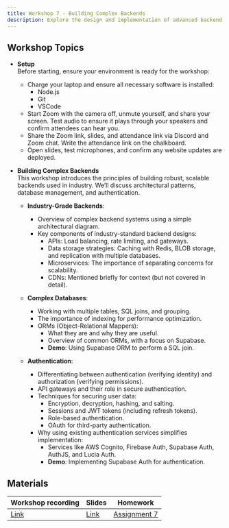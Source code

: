 ```yaml
---
title: Workshop 7 - Building Complex Backends
description: Explore the design and implementation of advanced backend systems, including multi-table databases, microservices, and authentication techniques.
---
```


## Workshop Topics

- **Setup**  
  Before starting, ensure your environment is ready for the workshop:

  - Charge your laptop and ensure all necessary software is installed:
    - Node.js
    - Git
    - VSCode
  - Start Zoom with the camera off, unmute yourself, and share your screen. Test audio to ensure it plays through your speakers and confirm attendees can hear you.
  - Share the Zoom link, slides, and attendance link via Discord and Zoom chat. Write the attendance link on the chalkboard.
  - Open slides, test microphones, and confirm any website updates are deployed.

- **Building Complex Backends**  
  This workshop introduces the principles of building robust, scalable backends used in industry. We’ll discuss architectural patterns, database management, and authentication.

  - **Industry-Grade Backends**:

    - Overview of complex backend systems using a simple architectural diagram.
    - Key components of industry-standard backend designs:
      - APIs: Load balancing, rate limiting, and gateways.
      - Data storage strategies: Caching with Redis, BLOB storage, and replication with multiple databases.
      - Microservices: The importance of separating concerns for scalability.
      - CDNs: Mentioned briefly for context (but not covered in detail).

  - **Complex Databases**:

    - Working with multiple tables, SQL joins, and grouping.
    - The importance of indexing for performance optimization.
    - ORMs (Object-Relational Mappers):
      - What they are and why they are useful.
      - Overview of common ORMs, with a focus on Supabase.
      - **Demo**: Using Supabase ORM to perform a SQL join.

  - **Authentication**:
    - Differentiating between authentication (verifying identity) and authorization (verifying permissions).
    - API gateways and their role in secure authentication.
    - Techniques for securing user data:
      - Encryption, decryption, hashing, and salting.
      - Sessions and JWT tokens (including refresh tokens).
      - Role-based authentication.
      - OAuth for third-party authentication.
    - Why using existing authentication services simplifies implementation:
      - Services like AWS Cognito, Firebase Auth, Supabase Auth, AuthJS, and Lucia Auth.
      - **Demo**: Implementing Supabase Auth for authentication.

## Materials

| Workshop recording                                                                                                                                                                                                                                                                                                                                                                                                       | Slides                                                                               | Homework                                          |
| ------------------------------------------------------------------------------------------------------------------------------------------------------------------------------------------------------------------------------------------------------------------------------------------------------------------------------------------------------------------------------------------------------------------------ | ------------------------------------------------------------------------------------ | ------------------------------------------------- |
| [Link](https://northwestern.zoom.us/rec/play/ln4PxO7PsxKjW_Sp0ivbblPF0KBXR7supsYNmexuwobhI5AEtm4UTJd-PPNt_5exEJ9F94aRJybEF__y.9XQzZxVV7vYzg5G8?canPlayFromShare=true&from=my_recording&startTime=1732236921000&componentName=rec-play&originRequestUrl=https%3A%2F%2Fnorthwestern.zoom.us%2Frec%2Fshare%2FVt-e2I45yszUYnZlfvSjkQC1chgbctHKBDQGAGDMaAzuQkQVbF0JpsmCbkCl0UgY.JHlUxL5CnpQwZPG-%3FstartTime%3D1732236921000) | [Link](https://docs.google.com/presentation/d/XYZ123ABCdefLinkHere/edit?usp=sharing) | [Assignment 7](/content/assignments/assignment-7) |
